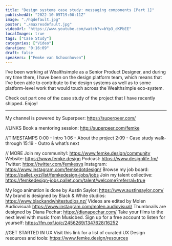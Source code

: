 ```yaml
---
title: "Design systems case study: messaging components [Part 1]"
publishedAt: "2022-10-05T19:00:11Z"
image: "./hqdefault.jpg"
poster: "./maxresdefault.jpg"
videoUrl: "https://www.youtube.com/watch?v=bYp3_dKPbEE"
localImages: true
tags: ["Case Study"]
categories: ["Video"]
duration: "0:16:09"
draft: false
speakers: ["Femke van Schoonhoven"]
---
```


I’ve been working at Wealthsimple as a Senior Product Designer, and during my time there, I have been on the design platform team, which means that I’ve been able to contribute to the design systems as well as to some platform-level work that would touch across the Wealthsimple eco-system.

Check out part one of the case study of the project that I have recently shipped. Enjoy!

---

My channel is powered by Superpeer: https://superpeer.com/

//LINKS
Book a mentoring session: http://superpeer.com/femke

//TIMESTAMPS
0:00 - Intro
1:06 - About the project
2:09 - Case study walk-through
15:19 - Outro & what’s next

// MORE
Join my community!: https://www.femke.design/community
Website: https://www.femke.design
Podcast: https://www.designlife.fm/
Twitter: https://twitter.com/femkesvs
Instagram: https://www.instagram.com/femkedotdesign/
Browse my job board: https://pallet.xyz/list/femkedesign-jobs/jobs
Join my talent collective: https://femkedesign-jobs.pallet.com/talent/welcome?referral=true

My logo animation is done by Austin Saylor: https://www.austinsaylor.com/
My brand is designed by Black & White studios: https://www.blackandwhitestudios.nz/
Videos are edited by Molen Audiovisual: https://www.instagram.com/molen.audiovisual/
Thumbnails are designed by Diana Pechar: https://dianapechar.com/
Take your films to the next level with music from Musicbed. Sign up for a free account to listen for yourself: https://fm.pxf.io/c/2456269/1347628/16252

//GET STARTED IN UX
Visit this link for a list of curated UX Design resources and tools: https://www.femke.design/resources
